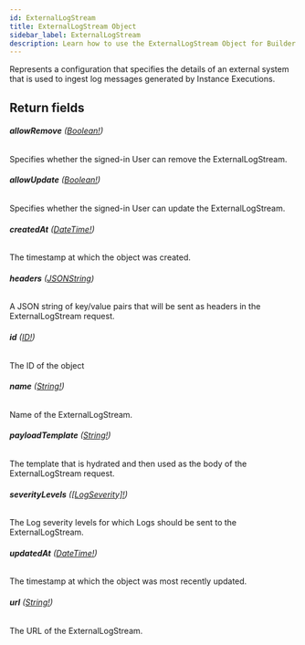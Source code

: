 ```yaml
---
id: ExternalLogStream
title: ExternalLogStream Object
sidebar_label: ExternalLogStream
description: Learn how to use the ExternalLogStream Object for Builder's API.
---
```


Represents a configuration that specifies the details of an external system
that is used to ingest log messages generated by Instance Executions.

## Return fields

###### <b>allowRemove</b> ([Boolean!](/self-managed/composer/builder/api/schema/scalar/Boolean.mdx))

Specifies whether the signed-in User can remove the ExternalLogStream.

###### <b>allowUpdate</b> ([Boolean!](/self-managed/composer/builder/api/schema/scalar/Boolean.mdx))

Specifies whether the signed-in User can update the ExternalLogStream.

###### <b>createdAt</b> ([DateTime!](/self-managed/composer/builder/api/schema/scalar/DateTime.mdx))

The timestamp at which the object was created.

###### <b>headers</b> ([JSONString](/self-managed/composer/builder/api/schema/scalar/JSONString.mdx))

A JSON string of key/value pairs that will be sent as headers in the ExternalLogStream request.

###### <b>id</b> ([ID!](/self-managed/composer/builder/api/schema/scalar/ID.mdx))

The ID of the object

###### <b>name</b> ([String!](/self-managed/composer/builder/api/schema/scalar/String.mdx))

Name of the ExternalLogStream.

###### <b>payloadTemplate</b> ([String!](/self-managed/composer/builder/api/schema/scalar/String.mdx))

The template that is hydrated and then used as the body of the ExternalLogStream request.

###### <b>severityLevels</b> ([[LogSeverity]!](/self-managed/composer/builder/api/schema/object/LogSeverity.mdx))

The Log severity levels for which Logs should be sent to the ExternalLogStream.

###### <b>updatedAt</b> ([DateTime!](/self-managed/composer/builder/api/schema/scalar/DateTime.mdx))

The timestamp at which the object was most recently updated.

###### <b>url</b> ([String!](/self-managed/composer/builder/api/schema/scalar/String.mdx))

The URL of the ExternalLogStream.
